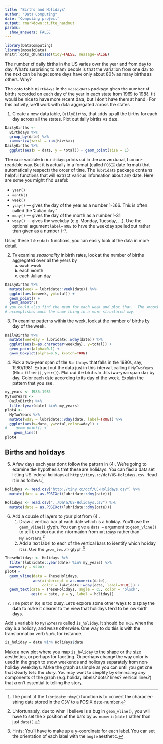 ```yaml
---
title: "Births and Holidays"
author: "Data Computing"
date: "Computing project"
output: rmarkdown::tufte_handout
params:
  show_answers: FALSE
---
```


```r
library(DataComputing)
library(mosaicData)
knitr::opts_chunk$set(tidy=FALSE, message=FALSE)
```


The number of daily births in the US varies over the year and from day to day. What's surprising to many people is that the variation from one day to the next can be huge: some days have only about 80% as many births as others. Why?

The data table `Birthdays` in the `mosaicData` package gives the number of births recorded on each day of the year in each state from 1969 to 1988.  (It would be nice to have more recent data, but I don't have them at hand.)  For this activity, we'll work with data aggregated across the states.

1. Create a new data table, `DailyBirths`, that adds up all the births for each day across all the states.  Plot out daily births vs date.

```r
DailyBirths <-
  Birthdays %>%
  group_by(date) %>%
  summarise(total = sum(births))
DailyBirths %>%
  ggplot(aes(x = date, y = total)) + geom_point(size = 1)
```


\enlargethispage{1in}

The `date` variable in `Birthdays` prints out in the conventional, human-readable way.  But it is actually in a format (called `POSIX` date format) that automatically respects the order of time. The `lubridate` package contains helpful functions that will extract various information about any date. Here are some you might find useful:

* `year()`
* `month()`
* `week()`
* `yday()` --- gives the day of the year as a number 1-366.  This is often called the "Julian day."
* `mday()` --- gives the day of the month as a number 1-31
* `wday()` --- gives the weekday (e.g. Monday, Tuesday, ...).  Use the optional argument `label=TRUE` to have the weekday spelled out rather than given as a number 1-7.

Using these `lubridate` functions, you can easily look at the data in more detail.

2. To examine *seasonality* in birth rates, look at the number of births aggregated over all the years by
    a. each week
    a. each month
    b. each Julian day
    
```r
DailyBirths %>%
  mutate(week = lubridate::week(date)) %>%
  ggplot(aes(x=week, y=total)) + 
  geom_point() + 
  geom_smooth() 
# you could also find the mean for each week and plot that.  The smoother
# accomplishes much the same thing in a more structured way.
```
    
3. To examine patterns within the week, look at the number of births by day of the week.

```r
DailyBirths %>%
  mutate(weekday = lubridate::wday(date)) %>%
  ggplot(aes(x=as.character(weekday), y=total)) + 
  geom_point(alpha=0.1) + 
  geom_boxplot(alpha=0.5, knotch=TRUE) 
```

4. Pick a two-year span of the `Birthdays` that falls in the 1980s, say, 1980/1981.  Extract out the data just in this interval, calling it `MyTwoYears`.  (Hint: `filter()`, `year()`).  Plot out the births in this two-year span day by day. Color each date according to its day of the week.  Explain the pattern that you see.

```r
my_years <- 1985:1986
MyTwoYears <- 
  DailyBirths %>%
  filter(year(date) %in% my_years) 
plot4 <- 
  MyTwoYears %>%
  mutate(wday = lubridate::wday(date, label=TRUE)) %>%
  ggplot(aes(x=date, y=total,color=wday)) + 
#    geom_point() + 
    geom_line()
plot4
```

## Births and holidays

5. A few days each year don't follow the pattern in (4).  We're going to examine the hypothesis that these are holidays.  You can find a data set listing US federal holidays at `http://tiny.cc/dcf/US-Holidays.csv`.  Read it in as follows:^[The point of the `lubridate::dmy()` function is to convert the character-string date stored in the CSV to a POSIX date-number.]

```r
Holidays <- read.csv("http://tiny.cc/dcf/US-Holidays.csv") %>%
  mutate(date = as.POSIXct(lubridate::dmy(date)))
```
```r
Holidays <- read.csv("../Data/US-Holidays.csv") %>%
  mutate(date = as.POSIXct(lubridate::dmy(date)))
```

6. Add a couple of layers to your plot from (4).
    1. Draw a vertical bar at each date which is a holiday.  You'll use the `geom_vline()` glyph.  You can give a `data = ` argument to `geom_vline()` to tell it to plot out the information from `Holidays` rather than `MyTwoYears`.^[Unfortunately, due to what I believe is a bug in `geom_vline()`, you will have to set the x position of the bars by `as.numeric(date)` rather than just `date()`.]  
    2. Add a text label to each of the vertical bars to identify which holiday it is.  Use the `geom_text()` glyph.^[Hints: You'll have to make up a y-coordinate for each label.  You can set the orientation of each label with the `angle` aesthetic.]    


```r
TheseHolidays <- Holidays %>% 
  filter(lubridate::year(date) %in% my_years) %>%
  mutate(y = 9500)
plot4 + 
  geom_vline(data = TheseHolidays, 
             aes(xintercept = as.numeric(date),
                 color = lubridate::wday(date, label=TRUE))) +
  geom_text(data = TheseHolidays, angle = 65, color = "black",
            aes(x = date, y = y, label = holiday))
```

7. The plot in (6) is too busy. Let's explore some other ways to display the data to make it clearer to the view that holidays tend to be low-birth days.

Add a variable to `MyTwoYears` called `is_holiday`. It should be `TRUE` when the day is a holiday, and `FALSE` otherwise. One way to do this is with the transformation verb `%in%`, for instance, 
```r
is_holiday = date %in% Holidays$date
``` 

Make a new plot where you map `is_holiday` to the shape or the size aesthetics, or perhaps for faceting. Or perhaps change the way color is used in the graph to show weekends and holidays separately from non-holiday weekdays. Make the graph as simple as you can until you get one that clearly tells the story. You may want to simplify by eliminating any components of the graph (e.g. holiday labels? dots? lines? vertical lines?) that aren't essential to telling the story.

